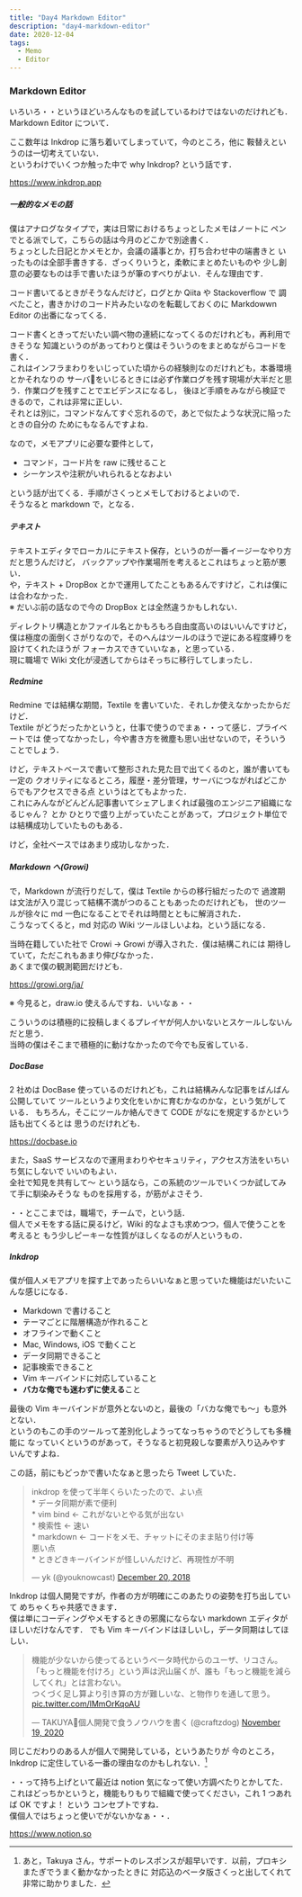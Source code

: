 ```yaml
---
title: "Day4 Markdown Editor"
description: "day4-markdown-editor"
date: 2020-12-04
tags:
  - Memo
  - Editor
---
```


### Markdown Editor

いろいろ・・というほどいろんなものを試しているわけではないのだけれども．  
Markdown Editor について．

ここ数年は Inkdrop に落ち着いてしまっていて，今のところ，他に
鞍替えというのは一切考えていない．  
というわけでいくつか触った中で why Inkdrop? という話です．

https://www.inkdrop.app

##### 一般的なメモの話

僕はアナログなタイプで，実は日常におけるちょっとしたメモはノートに
ペンでとる派でして，こちらの話は今月のどこかで別途書く．  
ちょっとした日記とかメモとか，会議の議事とか，打ち合わせ中の端書きと
いったものは全部手書きする．ざっくりいうと，柔軟にまとめたいものや
少し創意の必要なものは手で書いたほうが筆のすべりがよい．そんな理由です．

コード書いてるときがそうなんだけど，ログとか Qiita や Stackoverflow で
調べたこと，書きかけのコード片みたいなのを転載しておくのに Markdowwn Editor 
の出番になってくる．  

コード書くときってだいたい調べ物の連続になってくるのだけれども，再利用できそうな
知識というのがあってわりと僕はそういうのをまとめながらコードを書く．  
これはインフラまわりをいじっていた頃からの経験則なのだけれども，本番環境とかそれなりの
サーバをいじるときには必ず作業ログを残す現場が大半だと思う．作業ログを残すことでエビデンスになるし，
後ほど手順をみながら検証できるので，これは非常に正しい．  
それとは別に，コマンドなんてすぐ忘れるので，あとで似たような状況に陥ったときの自分の
ためにもなるんですよね．

なので，メモアプリに必要な要件として，  

* コマンド，コード片を raw に残せること
* シーケンスや注釈がいれられるとなおよい  

という話が出てくる．手順がさくっとメモしておけるとよいので．  
そうなると markdown で，となる．

##### テキスト

テキストエディタでローカルにテキスト保存，というのが一番イージーなやり方だと思うんだけど，
バックアップや作業場所を考えるとこれはちょっと筋が悪い．  
や，テキスト + DropBox とかで運用してたこともあるんですけど，これは僕には合わなかった．  
※ だいぶ前の話なので今の DropBox とは全然違うかもしれない．

ディレクトリ構造とかファイル名とかもろもろ自由度高いのはいいんですけど，
僕は極度の面倒くさがりなので，そのへんはツールのほうで逆にある程度縛りを設けてくれたほうが
フォーカスできていいなぁ，と思っている．  
現に職場で Wiki 文化が浸透してからはそっちに移行してしまったし．

##### Redmine 

Redmine では結構な期間，Textile を書いていた．それしか使えなかったからだけど．  
Textile がどうだったかというと，仕事で使うのでまぁ・・って感じ．プライベートでは
使ってなかったし，今や書き方を微塵も思い出せないので，そういうことでしょう．  

けど，テキストベースで書いて整形された見た目で出てくるのと，誰が書いても一定の
クオリティになるところ，履歴・差分管理，サーバにつながればどこからでもアクセスできる点
というはとてもよかった．  
これにみんながどんどん記事書いてシェアしまくれば最強のエンジニア組織になるじゃん？ とか
ひとりで盛り上がっていたことがあって，プロジェクト単位では結構成功していたものもある．  

けど，全社ベースではあまり成功しなかった．

##### Markdown へ(Growi)

で，Markdown が流行りだして，僕は Textile からの移行組だったので
過渡期は文法が入り混じって結構不満がつのることもあったのだけれども，
世のツールが徐々に md 一色になることでそれは時間とともに解消された．  
こうなってくると，md 対応の Wiki ツールほしいよね，という話になる．

当時在籍していた社で Crowi → Growi が導入された．僕は結構これには
期待していて，ただこれもあまり伸びなかった．  
あくまで僕の観測範囲だけども．

https://growi.org/ja/

※ 今見ると，draw.io 使えるんですね．いいなぁ・・

こういうのは積極的に投稿しまくるプレイヤが何人かいないとスケールしないんだと思う．  
当時の僕はそこまで積極的に動けなかったので今でも反省している．


##### DocBase

2 社めは DocBase 使っているのだけれども，これは結構みんな記事をばんばん公開していて
ツールというより文化をいかに育むかなのかな，という気がしている．
もちろん，そこにツールか絡んできて CODE がなにを規定するかという話も出てくるとは
思うのだけれども．

https://docbase.io

また，SaaS サービスなので運用まわりやセキュリティ，アクセス方法をいちいち気にしないで
いいのもよい．  
全社で知見を共有して〜 という話なら，この系統のツールでいくつか試してみて手に馴染みそうな
ものを採用する，が筋がよさそう．

・・とここまでは，職場で，チームで，という話．  
個人でメモをする話に戻るけど，Wiki 的なよさも求めつつ，個人で使うことを考えると
もう少しピーキーな性質がほしくなるのが人というもの．

##### Inkdrop

僕が個人メモアプリを探す上であったらいいなぁと思っていた機能はだいたいこんな感じになる．
* Markdown で書けること
* テーマごとに階層構造が作れること
* オフラインで動くこと
* Mac, Windows, iOS で動くこと
* データ同期できること
* 記事検索できること
* Vim キーバインドに対応していること
* **バカな俺でも迷わずに使える**こと

最後の Vim キーバインドが意外とないのと，最後の「バカな俺でも〜」も意外とない．  
というのもこの手のツールって差別化しようってなっちゃうのでどうしても多機能に
なっていくというのがあって，そうなると初見殺しな要素が入り込みやすいんですよね．

この話，前にもどっかで書いたなぁと思ったら Tweet していた．

<blockquote class="twitter-tweet"><p lang="ja" dir="ltr">inkdrop を使って半年くらいたったので、よい点<br />* データ同期が素で便利<br />* vim bind &lt;- これがないとやる気が出ない<br />* 検索性 &lt;- 速い<br />* markdown &lt;- コードをメモ、チャットにそのまま貼り付け等<br />悪い点<br />* ときどきキーバインドが怪しいんだけど、再現性が不明</p>&mdash; yk (@youknowcast) <a href="https://twitter.com/youknowcast/status/1075657424806195200?ref_src=twsrc%5Etfw">December 20, 2018</a></blockquote> <script async src="https://platform.twitter.com/widgets.js" charset="utf-8"></script>

Inkdrop は個人開発ですが，作者の方が明確にこのあたりの姿勢を打ち出していて
めちゃくちゃ共感できます．  
僕は単にコーディングやメモするときの邪魔にならない markdown エディタがほしいだけなんです．
でも Vim キーバインドはほしいし，データ同期はしてほしい．

<blockquote class="twitter-tweet"><p lang="ja" dir="ltr">機能が少ないから使ってるというベータ時代からのユーザ、リコさん。<br />「もっと機能を付けろ」という声は沢山届くが、誰も「もっと機能を減らしてくれ」とは言わない。<br />つくづく足し算より引き算の方が難しいな、と物作りを通して思う。 <a href="https://t.co/lMmOrKqoAU">pic.twitter.com/lMmOrKqoAU</a></p>&mdash; TAKUYA🐾個人開発で食うノウハウを書く (@craftzdog) <a href="https://twitter.com/craftzdog/status/1329305357097713664?ref_src=twsrc%5Etfw">November 19, 2020</a></blockquote> <script async src="https://platform.twitter.com/widgets.js" charset="utf-8"></script>

同じこだわりのある人が個人で開発している，というあたりが
今のところ，Inkdrop に定住している一番の理由なのかもしれない．[^1]

・・って持ち上げといて最近は notion 気になって使い方調べたりとかしてた．
これはどっちかというと，機能もりもりで組織で使ってください，これ 1 つあれば OK ですよ！ という
コンセプトですね．  
僕個人ではちょっと使いでがないかなぁ・・．

https://www.notion.so


[^1]:あと，Takuya さん，サポートのレスポンスが超早いです．以前，プロキシまたぎでうまく動かなかったときに
対応込のベータ版さくっと出してくれて非常に助かりました．

